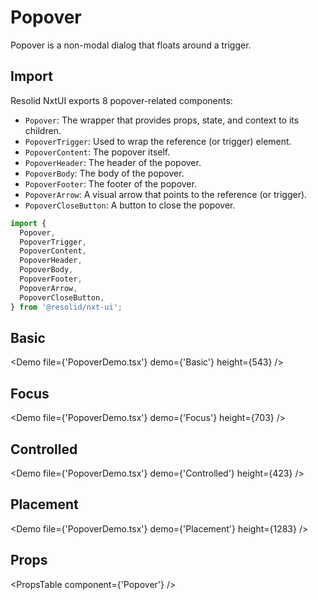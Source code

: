 # Popover

Popover is a non-modal dialog that floats around a trigger.

## Import

Resolid NxtUI exports 8 popover-related components:

- `Popover`: The wrapper that provides props, state, and context to its children.
- `PopoverTrigger`: Used to wrap the reference (or trigger) element.
- `PopoverContent`: The popover itself.
- `PopoverHeader`: The header of the popover.
- `PopoverBody`: The body of the popover.
- `PopoverFooter`: The footer of the popover.
- `PopoverArrow`: A visual arrow that points to the reference (or trigger).
- `PopoverCloseButton`: A button to close the popover.

```javascript
import {
  Popover,
  PopoverTrigger,
  PopoverContent,
  PopoverHeader,
  PopoverBody,
  PopoverFooter,
  PopoverArrow,
  PopoverCloseButton,
} from '@resolid/nxt-ui';
```

## Basic

<Demo file={'PopoverDemo.tsx'} demo={'Basic'} height={543} />

## Focus

<Demo file={'PopoverDemo.tsx'} demo={'Focus'} height={703} />

## Controlled

<Demo file={'PopoverDemo.tsx'} demo={'Controlled'} height={423} />

## Placement

<Demo file={'PopoverDemo.tsx'} demo={'Placement'} height={1283} />

## Props

<PropsTable component={'Popover'} />
